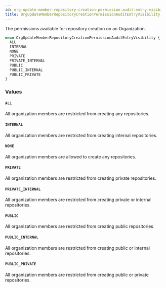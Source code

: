 ```yaml
---
id: org-update-member-repository-creation-permission-audit-entry-visibility
title: OrgUpdateMemberRepositoryCreationPermissionAuditEntryVisibility
---
```


The permissions available for repository creation on an Organization.

```graphql
enum OrgUpdateMemberRepositoryCreationPermissionAuditEntryVisibility {
  ALL
  INTERNAL
  NONE
  PRIVATE
  PRIVATE_INTERNAL
  PUBLIC
  PUBLIC_INTERNAL
  PUBLIC_PRIVATE
}
```

### Values

#### `ALL`

All organization members are restricted from creating any repositories.

#### `INTERNAL`

All organization members are restricted from creating internal repositories.

#### `NONE`

All organization members are allowed to create any repositories.

#### `PRIVATE`

All organization members are restricted from creating private repositories.

#### `PRIVATE_INTERNAL`

All organization members are restricted from creating private or internal repositories.

#### `PUBLIC`

All organization members are restricted from creating public repositories.

#### `PUBLIC_INTERNAL`

All organization members are restricted from creating public or internal repositories.

#### `PUBLIC_PRIVATE`

All organization members are restricted from creating public or private repositories.
